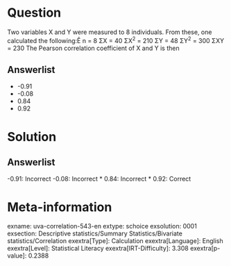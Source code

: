 Question
========

Two variables X and Y were measured to 8 individuals. From these, one calculated the following:Ê n = 8\ ΣX = 40 ΣX^2^ = 210 ΣY = 48 ΣY^2^ = 300 ΣXY = 230 The Pearson correlation coefficient of X and Y is then

Answerlist
----------

* -0.91
* -0.08
* 0.84
* 0.92

Solution
========

Answerlist
----------

-0.91: Incorrect
-0.08: Incorrect
* 0.84: Incorrect
* 0.92: Correct

Meta-information
================
exname: uva-correlation-543-en
extype: schoice
exsolution: 0001
exsection: Descriptive statistics/Summary Statistics/Bivariate statistics/Correlation
exextra[Type]: Calculation
exextra[Language]: English
exextra[Level]: Statistical Literacy
exextra[IRT-Difficulty]: 3.308
exextra[p-value]: 0.2388
